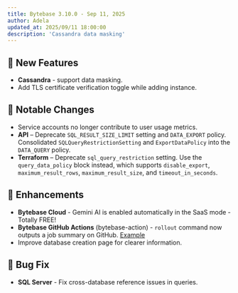 ```yaml
---
title: Bytebase 3.10.0 - Sep 11, 2025
author: Adela
updated_at: 2025/09/11 18:00:00
description: 'Cassandra data masking'
---
```



## 🚀 New Features

- **Cassandra** - support data masking.
- Add TLS certificate verification toggle while adding instance.

## 🔔 Notable Changes

- Service accounts no longer contribute to user usage metrics.
- **API** – Deprecate `SQL_RESULT_SIZE_LIMIT` setting and `DATA_EXPORT` policy. Consolidated `SQLQueryRestrictionSetting` and `ExportDataPolicy` into the `DATA_QUERY` policy.
- **Terraform** – Deprecate `sql_query_restriction` setting. Use the `query_data_policy` block instead, which supports `disable_export`, `maximum_result_rows`, `maximum_result_size`, and `timeout_in_seconds`.

## 🎄 Enhancements

- **Bytebase Cloud** - Gemini AI is enabled automatically in the SaaS mode - Totally FREE!
- **Bytebase GitHub Actions** (bytebase-action) - `rollout` command now outputs a job summary on GitHub. [Example](https://github.com/bytebase/example-gitops-github-flow/actions/runs/17601287317)
- Improve database creation page for clearer information.

## 🐞 Bug Fix

- **SQL Server** - Fix cross-database reference issues in queries.

<InstallUpgrade />
